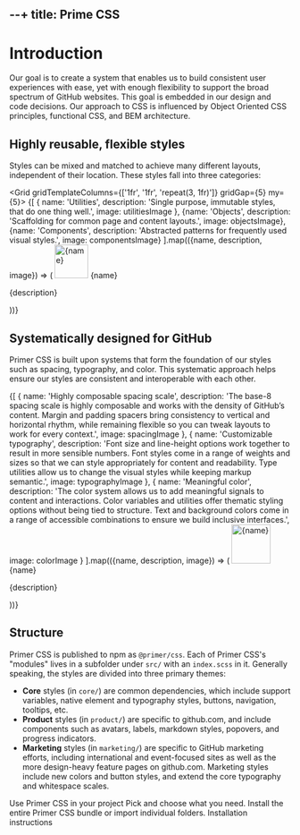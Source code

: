 --+
title: Prime CSS
---



# Introduction

Our goal is to create a system that enables us to build consistent user experiences with ease, yet with enough flexibility to support the broad spectrum of GitHub websites. This goal is embedded in our design and code decisions. Our approach to CSS is influenced by Object Oriented CSS principles, functional CSS, and BEM architecture.

## Highly reusable, flexible styles

Styles can be mixed and matched to achieve many different layouts, independent of their location. These styles fall into three categories:

<Grid gridTemplateColumns={['1fr', '1fr', 'repeat(3, 1fr)']} gridGap={5} my={5}>
  {[
    {
      name: 'Utilities',
      description: 'Single purpose, immutable styles, that do one thing well.',
      image: utilitiesImage
    },
    {name: 'Objects', description: 'Scaffolding for common page and content layouts.', image: objectsImage},
    {name: 'Components', description: 'Abstracted patterns for frequently used visual styles.', image: componentsImage}
  ].map(({name, description, image}) => (
    <Box>
      <img src={image} alt={name} height="60" />
      <Heading as="h3" pt={3} pb={2} fontSize={3}>
        {name}
      </Heading>
      <p>{description}</p>
    </Box>
  ))}
</Grid>

## Systematically designed for GitHub

Primer CSS is built upon systems that form the foundation of our styles such as spacing, typography, and color. This systematic approach helps ensure our styles are consistent and interoperable with each other.

<Box my={5}>
  {[
    {
      name: 'Highly composable spacing scale',
      description:
        'The base-8 spacing scale is highly composable and works with the density of GitHub’s content. Margin and padding spacers bring consistency to vertical and horizontal rhythm, while remaining flexible so you can tweak layouts to work for every context.',
      image: spacingImage
    },
    {
      name: 'Customizable typography',
      description:
        'Font size and line-height options work together to result in more sensible numbers. Font styles come in a range of weights and sizes so that we can style appropriately for content and readability. Type utilities allow us to change the visual styles while keeping markup semantic.',
      image: typographyImage
    },
    {
      name: 'Meaningful color',
      description:
        'The color system allows us to add meaningful signals to content and interactions. Color variables and utilities offer thematic styling options without being tied to structure. Text and background colors come in a range of accessible combinations to ensure we build inclusive interfaces.',
      image: colorImage
    }
  ].map(({name, description, image}) => (
    <Grid gridTemplateColumns={['1fr', '1fr', '70px 1fr']} gridGap={5} mb={4} style={{alignItems: 'center'}}>
      <img src={image} width="70" alt={name} />
      <Box>
        <Heading as="h3" pb={2} fontSize={3}>
          {name}
        </Heading>
        <p>{description}</p>
      </Box>
    </Grid>
  ))}
</Box>

## Structure

Primer CSS is published to npm as `@primer/css`. Each of Primer CSS's "modules" lives in a subfolder under `src/` with an `index.scss` in it. Generally speaking, the styles are divided into three primary themes:

- **Core** styles (in `core/`) are common dependencies, which include support variables, native element and typography styles, buttons, navigation, tooltips, etc.
- **Product** styles (in `product/`) are specific to github.com, and include components such as avatars, labels, markdown styles, popovers, and progress indicators.
- **Marketing** styles (in `marketing/`) are specific to GitHub marketing efforts, including international and event-focused sites as well as the more design-heavy feature pages on github.com. Marketing styles include new colors and button styles, and extend the core typography and whitespace scales.

<BorderBox bg="gray.1" p={5} mt={5}>
  <Heading as="h2" fontSize={3} pb={2}>
    Use Primer CSS in your project
  </Heading>
  <Text as="p" m={0}>
    Pick and choose what you need. Install the entire Primer CSS bundle or import individual folders.
  </Text>
  <ButtonOutline as={Link} to="/getting-started" mt={4} style={{textDecoration: 'none'}}>
    Installation instructions
  </ButtonOutline>
</BorderBox>
